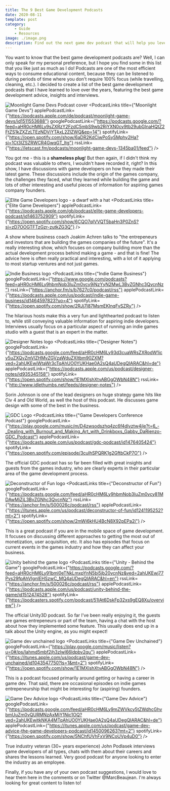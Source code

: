 ```yaml
---
title: The 9 Best Game Development Podcasts
date: 2020-08-11
template: post
category:
    - Guide
    - Resources
image: ./image.png
description: Find out the next game dev podcast that will help you level up during your daily commute..
---
```


You want to know that the best game development podcasts are? Well, I can only speak for my personal preference, but I hope you find some in this list that you like just as much as I do! Podcasts are one of the most efficient ways to consume educational content, because they can be listened to during periods of time where you don't require 100% focus (while travelling, cleaning, etc.). I decided to create a list of the best game development podcasts that I have learned to love over the years, featuring the best game development advice, insights and interviews.

![Moonlight Game Devs Podcast cover](./mgd.png)
<PodcastLinks title={"Moonlight Game Devs"} 
applePodcastLink={"https://podcasts.apple.com/de/podcast/moonlight-game-devs/id1511553688"}
    googlePodcastLink={"https://podcasts.google.com/?feed=aHR0cHM6Ly9sZXRzY2FzdC5mbS9wb2RjYXN0cy9tb29ubGlnaHQtZ2FtZS1kZXZzLTEzNDViYTAxL2ZlZWQ&ep=14"}
    spotifyLink={"https://open.spotify.com/show/6aDR2KdCiwPoSySMphy2Ha?si=1Ct3IZSZRWCR4GwqGT_ltg"}
    rssLink={"https://letscast.fm/podcasts/moonlight-game-devs-1345ba01/feed"} />

You got me - this is a **shameless plug**! But then again, if I didn't think my podcast was valuable to others, I wouldn't have recorded it, right? In this show, I 
have discussions with game developers on how they made their latest game. These discussions include the origin of the games company, the challenges they faced, what they learned while 
building the game and lots of other interesting and useful pieces of information for aspiring games company founders.

![Elite Game Developers logo -  a dwarf with a hat](./elite-game-devs.jpg)
<PodcastLinks title={"Elite Game Developers"} 
applePodcastLink={"https://podcasts.apple.com/gb/podcast/elite-game-developers-podcast/id1463752909"}
    spotifyLink={"https://open.spotify.com/show/6CQO7qIVVQT5baHn3P0ZnS?si=zD7OOGTFTzGzr-zutkZG3Q"} />

A show where business coach Joakim Achren talks to "the entrepeneurs and investors that are building the games companies of the future". It's a really interesting show, 
which focuses on company building more than the actual development process behind making a game - and that is fine! The advice here is often really practical and interesting, 
with a lot of it applying to most startup ventures and not just games.

![Indie Business logo](./indie-business.jpg)
<PodcastLinks title={"Indie Game Business"} 
    googlePodcastLink={"https://www.google.com/podcasts?feed=aHR0cHM6Ly9hbmNob3IuZm0vcy9iNzYyN2MwL3BvZGNhc3QvcnNz"}
    rssLink={"https://anchor.fm/s/b7627c0/podcast/rss"}
    applePodcastLink={"https://podcasts.apple.com/us/podcast/indie-game-business/id1464597823?uo=4"}
    spotifyLink={"https://open.spotify.com/show/2RJj7I87MsmEKInqFvSZRy"} />

The hilarious hosts make this a very fun and lighthearted podcast to listen to, while still conveying valuable information for aspiring indie developers. Interviews usually focus 
on a particular aspect of running an indie games studio with a guest that is an expert in the matter.

![Designer Notes logo](./designer-notes.png)
<PodcastLinks title={"Designer Notes"} 
    googlePodcastLink={"https://podcasts.google.com/feed/aHR0cHM6Ly93d3cuaWRsZXRodW1icy5uZXQvZmVlZHMvZGVzaWduZXItbm90ZXM?ved=2ahUKEwiWtaWr3cTqAhUO0YUKHae0A2sQ4aUDegQIARAC&hl=de"}
    applePodcastLink={"https://podcasts.apple.com/us/podcast/designer-notes/id935345158"}
    spotifyLink={"https://open.spotify.com/show/1E1MXlshXtvABGgOWbN48N"}
    rssLink={"http://www.idlethumbs.net/feeds/designer-notes"} />

Sorin Johnson is one of the  lead designers on huge strategy game hits like Civ 4 and Old World, as well the host of this podcast. He discusses game design with some of the best in the business.

![GDC Logo](./gdc.png)
<PodcastLinks title={"Game Developers Conference Podcast"} 
    googlePodcastLink={"https://play.google.com/music/m/D4zwsodszhq4zc6f4dlvztw4jle?t=6_-_Dealing_with_Burnout_and_Making_Art_with_Drinkboxs_Gabby_DaRienzo-GDC_Podcast"}
    applePodcastLink={"https://podcasts.apple.com/us/podcast/gdc-podcast/id1476405424"}
    spotifyLink={"https://open.spotify.com/episode/3cuIhSPQRK1g2GftbCkP7O"} />

The official GDC podcast has so far been filled with great insights and guests from the games industry, who are clearly experts in their particular area of the game development process.

![Deconstructor of Fun logo](./deconstructor.jpg)
<PodcastLinks title={"Deconstructor of Fun"} 
    googlePodcastLink={"https://podcasts.google.com/feed/aHR0cHM6Ly9hbmNob3IuZm0vcy81MDAwMjZjL3BvZGNhc3QvcnNz"}
    rssLink={"https://anchor.fm/s/500026c/podcast/rss"}
    applePodcastLink={"https://itunes.apple.com/us/podcast/deconstructor-of-fun/id1241195252?mt=2"}
    spotifyLink={"https://open.spotify.com/show/2mWi6kHU4BcN8X92pEPa2i"} />

This is a great podcast if you are in the mobile space of game development. It focuses on discussing different approaches to getting the most out of monetization, user acquisition, etc. 
It also has episodes that focus on current events in the games industry and how they can affect your business.

![Unity behind the game logo](./unity.png)
<PodcastLinks title={"Unity - Behind the Game"} 
    googlePodcastLink={"https://podcasts.google.com/?feed=aHR0cHM6Ly91bml0eTNkLmxpYnN5bi5jb20vcnNz&ved=2ahUKEwj77Pvs29fpAhVIgnIEHSzwC_MQ4aUDegQIARAC&hl=en"}
    rssLink={"https://anchor.fm/s/500026c/podcast/rss"}
    applePodcastLink={"https://podcasts.apple.com/us/podcast/unity-behind-the-game/id1512474528"}
    spotifyLink={"https://podcasters.spotify.com/podcast/51IAt6DskFp32xs9gEQ8Xu/overview"} />

The official Unity3D podcast. So far I've been really enjoying it, the guests are games entrepeneurs or part of the team, having a chat with the host about how they implemented some feature. This usually does end up in a talk about the Unity engine, as you might expect!

![Game dev unchained logo](./unchained.png)
<PodcastLinks title={"Game Dev Unchained"} 
    googlePodcastLink={"https://play.google.com/music/listen?u=0#/ps/Iahmd5mbf2jh3zlwl66ldpbv2qu"}
    applePodcastLink={"https://itunes.apple.com/us/podcast/game-dev-unchained/id1043547750?ls=1&mt=2"}
    spotifyLink={"https://open.spotify.com/show/1E1MXlshXtvABGgOWbN48N"} />

This is a podcast focused primarily around getting or having a career in game dev. That said, there are occasional episodes on indie games entrepeneurship that might be interesting for (aspiring) founders.

![Game Dev Advice logo](./advice.png)
<PodcastLinks title={"Game Dev Advice"} 
    googlePodcastLink={"https://podcasts.google.com/feed/aHR0cHM6Ly9mZWVkcy5tZWdhcGhvbmUuZm0vQURMNzAxMjY1Njc1OQ?ved=2ahUKEwitkNKA4MTqAhUO0YUKHae0A2sQ4aUDegQIARAC&hl=de"}
    applePodcastLink={"https://itunes.apple.com/us/podcast/game-dev-advice-the-game-developers-podcast/id1450096263?mt=2"}
    spotifyLink={"https://open.spotify.com/show/5NChfUVhFxV9NCoUVp4uD0"} />

True industry veteran (30+ years experience) John Podlasek interviews game developers of all types, chats with them about their careers and shares the lessons learned. Very good podcast for anyone looking to enter the industry as an employee.

Finally, if you have any of your own podcast suggestions, I would love to hear them here in the comments or on Twitter @MarcBeaujean. I'm always looking for great content to listen to!